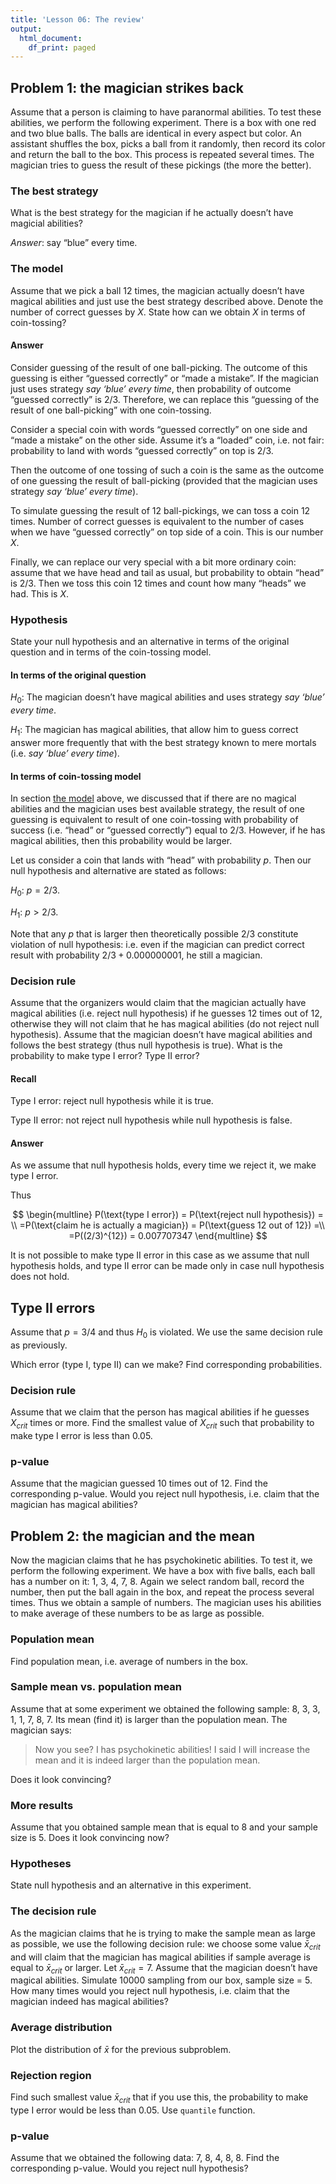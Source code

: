 ```yaml
---
title: 'Lesson 06: The review'
output:
  html_document:
    df_print: paged
---
```


## Problem 1: the magician strikes back

Assume that a person is claiming to have paranormal abilities. To test these abilities, we perform the following experiment. There is a box with one red and two blue balls. The balls are identical in every aspect but color. An assistant shuffles the box, picks a ball from it randomly, then record its color and return the ball to the box. This process is repeated several times. The magician tries to guess the result of these pickings (the more the better).

### The best strategy
What is the best strategy for the magician if he actually doesn't have magicial abilities?

*Answer*: say "blue" every time.

### The model
Assume that we pick a ball 12 times, the magician actually doesn't have magical abilities and just use the best strategy described above. Denote the number of correct guesses by $X$. State how can we obtain $X$ in terms of coin-tossing? 

#### Answer
Consider guessing of the result of one ball-picking. The outcome of this guessing is either "guessed correctly" or "made a mistake". If the magician just uses strategy _say 'blue' every time_, then probability of outcome "guessed correctly" is 2/3. Therefore, we can replace this "guessing of the result of one ball-picking" with one coin-tossing.

Consider a special coin with words "guessed correctly" on one side and "made a mistake" on the other side. Assume it's a "loaded" coin, i.e. not fair: probability to land with words "guessed correctly" on top is 2/3.

Then the outcome of one tossing of such a coin is the same as the outcome of one guessing the result of ball-picking (provided that the magician uses strategy _say 'blue' every time_).

To simulate guessing the result of 12 ball-pickings, we can toss a coin 12 times. Number of correct guesses is equivalent to the number of cases when we have "guessed correctly" on top side of a coin. This is our number $X$.

Finally, we can replace our very special with a bit more ordinary coin: assume that we have head and tail as usual, but probability to obtain "head" is 2/3. Then we toss this coin 12 times and count how many "heads" we had. This is $X$. 

### Hypothesis
State your null hypothesis and an alternative in terms of the original question and in terms of the coin-tossing model.

#### In terms of the original question
$H_0$: The magician doesn't have magical abilities and uses strategy _say 'blue' every time_.

$H_1$: The magician has magical abilities, that allow him to guess correct answer more frequently that with the best strategy known to mere mortals (i.e. _say 'blue' every time_).

#### In terms of coin-tossing model
In section [the model](#The model) above, we discussed that if there are no magical abilities and the magician uses best available strategy, the result of one guessing is equivalent to result of one coin-tossing with probability of success (i.e. "head" or "guessed correctly") equal to 2/3. However, if he has magical abilities, then this probability would be larger.

Let us consider a coin that lands with "head" with probability $p$. Then our null hypothesis and alternative are stated as follows:

$H_0$: $p=2/3$.

$H_1$: $p>2/3$.

Note that any $p$ that is larger then theoretically possible $2/3$ constitute violation of null hypothesis: i.e. even if the magician can predict correct result with probability $2/3 + 0.000000001$, he still a magician.

### Decision rule
Assume that the organizers would claim that the magician actually have magical abilities (i.e. reject null hypothesis) if he guesses 12 times out of 12, otherwise they will not claim that he has magical abilities (do not reject null hypothesis). Assume that the magician doesn't have magical abilities and follows the best strategy (thus null hypothesis is true). What is the probability to make type I error? Type II error?

#### Recall

Type I error: reject null hypothesis while it is true.

Type II error: not reject null hypothesis while null hypothesis is false.

#### Answer
As we assume that null hypothesis holds, every time we reject it, we make type I error.

Thus

$$
\begin{multline}
P(\text{type I error}) = P(\text{reject null hypothesis}) = \\
=P(\text{claim he is actually a magician}) = P(\text{guess 12 out of 12}) =\\
=P((2/3)^{12}) = 0.007707347
\end{multline}
$$

It is not possible to make type II error in this case as we assume that null hypothesis holds, and type II error can be made only in case null hypothesis does not hold.

## Type II errors
Assume that $p=3/4$ and thus $H_0$ is violated. We use the same decision rule as previously.

Which error (type I, type II) can we make? Find corresponding probabilities.

### Decision rule
Assume that we claim that the person has magical abilities if he guesses $X_{crit}$ times or more. Find the smallest value of $X_{crit}$ such that probability to make type I error is less than 0.05.

### p-value
Assume that the magician guessed 10 times out of 12. Find the corresponding p-value. Would you reject null hypothesis, i.e. claim that the magician has magical abilities?

## Problem 2: the magician and the mean
Now the magician claims that he has psychokinetic abilities. To test it, we perform the following experiment. We have a box with five balls, each ball has a number on it: 1, 3, 4, 7, 8. Again we select random ball, record the number, then put the ball again in the box, and repeat the process several times. Thus we obtain a sample of numbers. The magician uses his abilities to make average of these numbers to be as large as possible.

### Population mean
Find population mean, i.e. average of numbers in the box.

### Sample mean vs. population mean
Assume that at some experiment we obtained the following sample: 8, 3, 3, 1, 1, 7, 8, 7. Its mean (find it) is larger than the population mean. The magician says:

> Now you see? I has psychokinetic abilities! I said I will increase the mean and it is indeed larger than the population mean.

Does it look convincing?

### More results
Assume that you obtained sample mean that is equal to 8 and your sample size is 5. Does it look convincing now?

### Hypotheses
State null hypothesis and an alternative in this experiment.

### The decision rule
As the magician claims that he is trying to make the sample mean as large as possible, we use the following decision rule: we choose some value $\bar x_{crit}$ and will claim that the magician has magical abilities if sample average is equal to $\bar x_{crit}$ or larger. Let $\bar x_{crit}=7$. Assume that the magician doesn't have magical abilities. Simulate 10000 sampling from our box, sample size = 5. How many times would you reject null hypothesis, i.e. claim that the magician indeed has magical abilities?

### Average distribution
Plot the distribution of $\bar x$ for the previous subproblem.

### Rejection region
Find such smallest value $\bar x_{crit}$ that if you use this, the probability to make type I error would be less than 0.05. Use `quantile` function.

### p-value
Assume that we obtained the following data: 7, 8, 4, 8, 8. Find the corresponding p-value. Would you reject null hypothesis?
